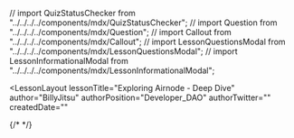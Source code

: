 // import QuizStatusChecker from "../../../../components/mdx/QuizStatusChecker";
// import Question from "../../../../components/mdx/Question";
// import Callout from "../../../../components/mdx/Callout";
// import LessonQuestionsModal from "../../../../components/mdx/LessonQuestionsModal";
// import LessonInformationalModal from "../../../../components/mdx/LessonInformationalModal";

<LessonLayout
   lessonTitle="Exploring Airnode - Deep Dive" 
   author="BillyJitsu"
   authorPosition="Developer_DAO"
   authorTwitter=""
   createdDate=""
>

{/* <QuizStatusChecker quiz="" /> */}

</LessonLayout>
